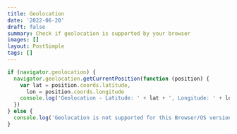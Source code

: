 ```yaml
---
title: Geolocation
date: '2022-06-20'
draft: false
summary: Check if geolocation is supported by your browser
images: []
layout: PostSimple
tags: []
---
```


```js showLineNumbers
if (navigator.geolocation) {
  navigator.geolocation.getCurrentPosition(function (position) {
    var lat = position.coords.latitude,
      lon = position.coords.longitude
    console.log('Geolocation - Latitude: ' + lat + ', Longitude: ' + lon)
  })
} else {
  console.log('Geolocation is not supported for this Browser/OS version yet.')
}
```